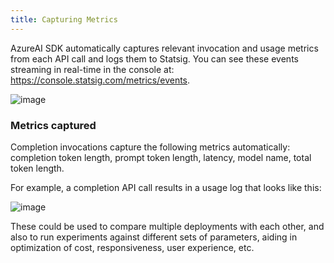 ```yaml
---
title: Capturing Metrics
---
```




AzureAI SDK automatically captures relevant invocation and usage metrics from each API call and logs them to Statsig.  You can see these events streaming in real-time in the console at: https://console.statsig.com/metrics/events.

![image](https://github.com/user-attachments/assets/cb4136eb-6ae9-4ffa-b560-333f332eaa75)

### Metrics captured

Completion invocations capture the following metrics automatically: completion token length, prompt token length, latency, model name, total token length.

For example, a completion API call results in a usage log that looks like this:

![image](https://github.com/user-attachments/assets/d9c150cc-eded-4607-aec8-d1631af77cec)

These could be used to compare multiple deployments with each other, and also to run experiments against different sets of parameters, aiding in optimization of cost, responsiveness, user experience, etc.

